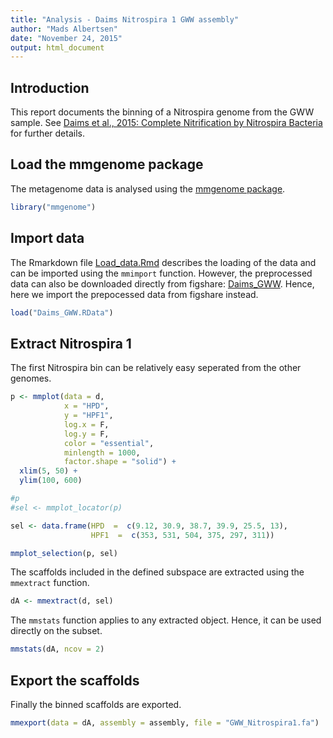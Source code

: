 ```yaml
---
title: "Analysis - Daims Nitrospira 1 GWW assembly"
author: "Mads Albertsen"
date: "November 24, 2015"
output: html_document
---
```

## Introduction
This report documents the binning of a Nitrospira genome from the GWW sample. See [Daims et al., 2015: Complete Nitrification by Nitrospira Bacteria](https://doi.org/10.1038/nature16461) for further details.

## Load the mmgenome package
The metagenome data is analysed using the [mmgenome package](http://madsalbertsen.github.io/mmgenome/).
```r
library("mmgenome")
```

## Import data
The Rmarkdown file [Load_data.Rmd](http://madsalbertsen.github.io/mmgenome/Daims_GWW_Load_data.html) describes the loading of the data and can be imported using the `mmimport` function. However, the preprocessed data can also be downloaded directly from figshare: [Daims_GWW](http://dx.doi.org/10.6084/m9.figshare.1613284). Hence, here we import the prepocessed data from figshare instead.
```r
load("Daims_GWW.RData")
```

## Extract Nitrospira 1
The first Nitrospira bin can be relatively easy seperated from the other genomes.
```r
p <- mmplot(data = d, 
            x = "HPD", 
            y = "HPF1", 
            log.x = F, 
            log.y = F, 
            color = "essential", 
            minlength = 1000, 
            factor.shape = "solid") +
  xlim(5, 50) +
  ylim(100, 600)

#p
#sel <- mmplot_locator(p)

sel <- data.frame(HPD  =  c(9.12, 30.9, 38.7, 39.9, 25.5, 13),
                  HPF1  =  c(353, 531, 504, 375, 297, 311))

mmplot_selection(p, sel)
```

The scaffolds included in the defined subspace are extracted using the `mmextract` function. 
```r
dA <- mmextract(d, sel)
```

The `mmstats` function applies to any extracted object. Hence, it can be used directly on the subset.
```r
mmstats(dA, ncov = 2)
```

## Export the scaffolds
Finally the binned scaffolds are exported.
```r
mmexport(data = dA, assembly = assembly, file = "GWW_Nitrospira1.fa")
```